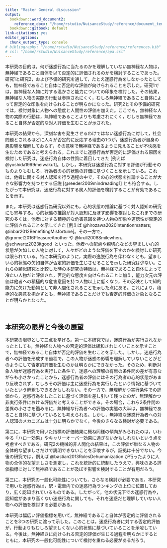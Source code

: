 ```yaml
---
title: "Master General discussion"
output:
  bookdown::word_document2:
    reference_docx: "/home/rstudio/NuisanceStudy/reference/document_template.docx"
  bookdown::gitbook: default
link-citations: yes
editor_options:
  chunk_output_type: console
# bibliography: "/home/rstudio/NuisanceStudy/reference/references.bib"
# csl: "/home/rstudio/NuisanceStudy/reference/apa.csl"
---
```


本研究の目的は，何が迷惑行為に当たるのかを理解していない無神経な人物は，無神経であること自体を以て否定的に評価されるのかを検討することであった。研究1と研究2，および予備的研究を通して，たとえ迷惑行為をしなかったとしても，無神経であること自体に否定的な評価が向けられることを示した。研究1では，無神経な人物に対する温かさと能力についての印象を検討した。その結果，無神経な人物の実際の行動は参照されにくく，むしろ無神経であること自体によって否定的な印象を向けられることが明らかになった。研究2とその予備的研究では，検討対象に人物への態度と人間性の評価を加えた。ここでも，無神経な人物の実際の行動は，無神経であることよりも考慮されにくく，むしろ無神経であること自体が否定的な対人評価を生むことが示された。

本研究の結果から，深刻な害を発生させるわけではない迷惑行為に対して，社会問題とされるほどに人々が否定的に反応する理由の1つが，迷惑行為者が自身の悪影響を理解しておらず，その意味で無神経であるように見えることが不快感を生むためであると考えられる。これまでに迷惑行為が否定的に評価される原因を検討した研究は，迷惑行為自体の性質に着目してきた [例えば @yoshida1999meiwaku1]。しかし，本研究は迷惑行為に対する評価が行動そのものよりもむしろ，行為者の心的状態の評価に基づくことを示している。これは，他者に関する対人認知を行う過程の中で，その心的状態を推論することが大きな影響力を持つとする仮説 [@reeder2009mindreading1] とも符合する。したがって本研究は，迷惑行為に対する属人的評価を検討することが有効であることを示す。

また，本研究は迷惑行為研究以外にも，心的状態の推論に基づく対人認知の研究にも寄与する。心的状態の推論が対人認知に及ぼす影響を検討したこれまでの研究の多くは，他者に対する積極的な危害意図を持つ人物の印象や道徳性が否定的に評価されることを示してきた [例えば @hirozawa2020Intentionmatters; @inbar2012BenefitingMisfortune]。その一方で， @gromet2016PleasureAnother や @krull2008Smilewhen， @schwartz2023itgood  といった，他者への配慮や親切心などの望ましい心的状態が欠如した人物に対して，人々がどのような評価を下すのかを検討した研究は限られている。特に本研究のように，実際の逸脱行為を伴わなくとも，望ましい心的状態の欠如自体が否定的評価を生じさせることを示した研究は少ない。これらの類似研究と比較した時の本研究の特徴は，無神経であること自体によって冷たい人物だと評価され，否定的な態度を向けられることに加え，能力次元の評価は他者への積極的な危害意図を持つ人物以上に低くなり，その反映として知的能力に欠けた動物として非人間化されることを示した点にある。これにより，積極的な悪意を抱かずとも，無神経であることだけでも否定的評価の対象となることが明らかとなった。

<br>

## 本研究の限界と今後の展望 {.unnumbered}

本研究の限界として三点を挙げる。第一に本研究では，迷惑行為が実行されなかったとしても，無神経な人物への否定的評価は緩和されにくいことを示すことで，無神経であること自体が否定的評価を生むことを示した。しかし，迷惑行為者への評価を形成する過程で，この人物が迷惑の影響を理解していないことがどのようにして否定的評価を生むのかは明らかにできなかった。そのため，判断対象人物が迷惑行為を実行した条件で，迷惑への理解の有無の条件間の差が有意ながらも小さかったことから，迷惑行為者の評価にはその行為者の心的状態があまり反映されず，むしろその評価は主に迷惑行為を実行したという情報に基づいていたという解釈もできるかもしれない。その一方で，無理解かつ実行条件での評価から，迷惑行為をしたことに基づく評価を差し引いて残ったのが，無理解かつ非実行条件における評価だと考えることができる。その場合，これら2条件間の差異の小ささを鑑みるに，無神経な行為者への評価の実態の大半は，無神経であること自体に基づいているとも考えられる。しかし，無神経な迷惑行為者への対人認知のメカニズムは十分に明らかでなく，今後のさらなる検討が必要である。

第二に，本研究で用いた指標の評価結果に概ね同様の傾向がみられたのは，いわゆる「ハロー効果」やキャリーオーバー効果に過ぎないかもしれないという点を考慮すべきである。研究2の機械的非人間化の結果は，この評価が単なる人物の全体的な望ましさだけで説明できないことを示唆するが，証拠は十分でない。今後の研究では，例えば @bastian2013RolesDehumanization が行ったように人物の全体的な望ましさを測定し，これを統計的に統制したうえで，興味のある評価指標に対して無神経であることが及ぼす影響を検討することが有用だろう。

第三に，本研究の一般化可能性についても，さらなる検討が必要である。本研究で用いた迷惑行為は，駅・電車内での迷惑行為ランキングの上位に位置しており，広く認知されているものである。したがって，他の状況下での迷惑行為や，認知度があまり高くない迷惑行為に関しても，それを迷惑だと理解していない人物への評価を検討する必要がある。

本研究は幅広い評価指標を用いて，無神経であること自体が否定的に評価されることを3つの研究に渡って示した。このことは，迷惑行為者に対する否定的評価が，行動よりもむしろ望ましくない心的状態に基づいていることを示唆している。今後は，無神経さに向けられる否定的評価が生じる過程を明らかにするとともに，本研究の一般化可能性について検討を重ねる必要があるだろう。
